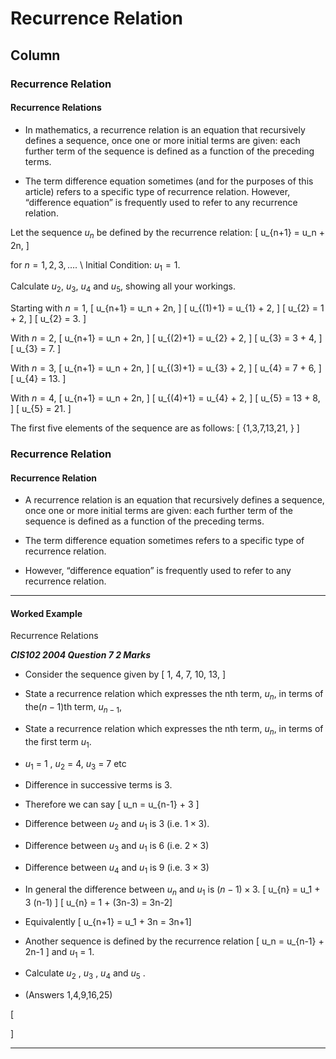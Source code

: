 Recurrence Relation {data-navmenu="Progressions"}
==================================

Column {.tabset}
-----------------------------


### Recurrence Relation

#### Recurrence Relations 

* In mathematics, a recurrence relation is an equation that recursively defines a sequence, once one or more initial terms are given: each further term of the sequence is defined as a function of the preceding terms.
<p>
* The term difference equation sometimes (and for the purposes of this article) refers to a specific type of recurrence relation. However, "difference equation" is frequently used to refer to any recurrence relation.




Let the sequence $u_n$ be defined by the recurrence relation:
\[ u_{n+1} = u_n + 2n, \]

for $n=1,2,3,\ldots$. \\  Initial Condition: $u_1=1$.

Calculate $u_2$, $u_3$, $u_4$ and $u_5$, showing all your workings.

Starting with $n=1$,
\[ u_{n+1} = u_n + 2n, \]
\[ u_{(1)+1} = u_{1} + 2\times 1, \]
\[ u_{2} = 1 + 2, \]
\[ u_{2} = 3. \]

With $n=2$,
\[ u_{n+1} = u_n + 2n, \]
\[ u_{(2)+1} = u_{2} + 2\times 2, \]
\[ u_{3} = 3 + 4, \]
\[ u_{3} = 7. \]

With $n=3$,
\[ u_{n+1} = u_n + 2n, \]
\[ u_{(3)+1} = u_{3} + 2\times 3, \]
\[ u_{4} = 7 + 6, \]
\[ u_{4} = 13. \]

With $n=4$,
\[ u_{n+1} = u_n + 2n, \]
\[ u_{(4)+1} = u_{4} + 2\times 4, \]
\[ u_{5} = 13 + 8, \]
\[ u_{5} = 21. \]

The first five elements of the sequence are as follows:
\[ \{1,3,7,13,21, \ldots\}
\]


### Recurrence Relation

<h4>Recurrence Relation</h4>

* A recurrence relation is an equation that recursively defines a sequence, once one or more initial terms are given: 
each further term of the sequence is defined as a function of the preceding terms.
* The term difference equation sometimes refers to a specific type of recurrence relation. 

* However, "difference equation" is frequently used to refer to any recurrence relation.

------------------------

#### Worked Example 

Recurrence Relations

***CIS102 2004 Question 7 2 Marks***



*  Consider the sequence given by \[ 1, 4, 7, 10, 13, \ldots\]
*  State a recurrence relation which expresses the nth term, $u_n$, in terms of the$(n - 1)$th term, $u_{n-1}$, 
*  State a recurrence relation which expresses the nth term, $u_n$, in terms of the first term $u_1$.



*  $u_1$ = 1 , $u_2$ = 4, $u_3$ = 7 etc 
*  Difference in successive terms is 3.
*  Therefore we can say 
\[ u_n = u_{n-1} + 3 \]



*  Difference between $u_2$ and $u_1$ is 3 (i.e. $1 \times 3$).
*  Difference between $u_3$ and $u_1$ is 6 (i.e. $2 \times 3$)
*  Difference between $u_4$ and $u_1$ is 9 (i.e. $3 \times 3$)

*  In general the difference between $u_n$ and $u_1$ is $(n-1)\times 3$.
\[ u_{n} = u_1 + 3 \times (n-1) \]
\[ u_{n} = 1 + (3n-3) = 3n-2\]
*  Equivalently
\[ u_{n+1} = u_1 + 3n = 3n+1\]



*  Another sequence is defined by the recurrence relation 
\[ u_n = u_{n-1} + 2n-1 \] and
$u_1$ = 1.
*  Calculate $u_2$ , $u_3$ , $u_4$  and $u_5$ .
*  (Answers 1,4,9,16,25)


\[\begin{array}{|c|c|c|c|}
n    & u_{n-1} & 2n-1 & u_n \\ \hline
2      & 1         &  3   & u_2 = 4 \\ \hline
3      & 4         &  5   & u_3 = 9 \\ \hline
4      & 9         &  7   & u_4 = 16 \\ \hline
5      & 16        &  9   & u_5 = 25 \\ \hline
\end{array}\]

-------------------------